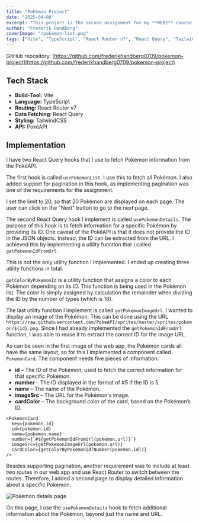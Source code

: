 ```yaml
---
title: "Pokémon Project"
date: "2025-04-08"
excerpt: "This project is the second assignment for my **WEB2** course. It is a Pokémon web app designed to display all Pokémon and their information such as height, weight, stats, and abilities."
author: "Frederik Handberg"
coverImage: "/pokemon-list.png"
tags: ["Vite", "TypeScript", "React Router v7", "React Query", "TailwindCSS"]
---
```


GitHub repository: [https://github.com/frederikhandberg0709/pokemon-project](https://github.com/frederikhandberg0709/pokemon-project)

## Tech Stack

- **Build-Tool:** Vite
- **Language:** TypeScript
- **Routing:** React Router v7
- **Data Fetching**: React Query
- **Styling:** TailwindCSS
- **API:** PokéAPI

## Implementation

I have two React Query hooks that I use to fetch Pokémon information from the PokéAPI.

The first hook is called `usePokemonList`. I use this to fetch all Pokémon. I also added support for pagination in this hook, as implementing pagination was one of the requirements for the assignment.

I set the limit to 20, so that 20 Pokémon are displayed on each page.
The user can click on the "Next" button to go to the next page.

The second React Query hook I implement is called `usePokemonDetails`. The purpose of this hook is to fetch information for a specific Pokémon by providing its ID.
One caveat of the PokéAPI is that it does not provide the ID in the JSON objects. Instead, the ID can be extracted from the URL. I achieved this by implementing a utility function that I called `getPokemonIdFromUrl`.

This is not the only utility function I implemented. I ended up creating three utility functions in total.

`getColorByPokemonId` is a utility function that assigns a color to each Pokémon depending on its ID. This function is being used in the Pokémon list. The color is simply assigned by calculation the remainder when dividing the ID by the number of types (which is 18).

The last utility function I implement is called `getPokemonImageUrl`. I wanted to display an image of the Pokémon. This can be done using the URL `https://raw.githubusercontent.com/PokeAPI/sprites/master/sprites/pokemon/${id}.png`. Since I had already implemented the `getPokemonIdFromUrl` function, I was able to reuse it to extract the correct ID for the image URL.

As can be seen in the first image of the web app, the Pokémon cards all have the same layout, so for this I implemented a component called `PokemonCard`. The component needs five pieces of information:

- **id** – The ID of the Pokémon, used to fetch the correct information for that specific Pokémon.
- **number** – The ID displayed in the format of #5 if the ID is 5.
- **name** – The name of the Pokémon.
- **imageSrc** – The URL for the Pokémon's image.
- **cardColor** – The background color of the card, based on the Pokémon’s ID.

```tsx
<PokemonCard
  key={pokemon.id}
  id={pokemon.id}
  name={pokemon.name}
  number={`#${getPokemonIdFromUrl(pokemon.url)}`}
  imageSrc={getPokemonImageUrl(pokemon.url)}
  cardColor={getColorByPokemonId(Number(pokemon.id))}
/>
```

Besides supporting pagination, another requirement was to include at least two routes in our web app and use React Router to switch between the routes. Therefore, I added a second page to display detailed information about a specific Pokémon.

![Pokémon details page](/pokemon-details.png)

On this page, I use the `usePokemonDetails` hook to fetch additional information about the Pokémon, beyond just the name and URL.
